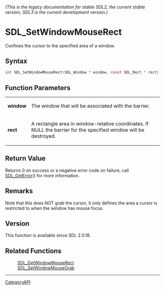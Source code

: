 ====== (This is the legacy documentation for stable SDL2, the current stable version; SDL3 is the current development version.) ======
= SDL_SetWindowMouseRect =

Confines the cursor to the specified area of a window.

== Syntax ==

<syntaxhighlight lang='c'>
int SDL_SetWindowMouseRect(SDL_Window * window, const SDL_Rect * rect);
</syntaxhighlight>

== Function Parameters ==

{|
|'''window'''
|The window that will be associated with the barrier.
|-
|'''rect'''
|A rectangle area in window-relative coordinates. If NULL the barrier for the specified window will be destroyed.
|}

== Return Value ==

Returns 0 on success or a negative error code on failure; call
[[SDL_GetError]]() for more information.

== Remarks ==

Note that this does NOT grab the cursor, it only defines the area a cursor
is restricted to when the window has mouse focus.

== Version ==

This function is available since SDL 2.0.18.

== Related Functions ==

:[[SDL_GetWindowMouseRect]]
:[[SDL_SetWindowMouseGrab]]

----
[[CategoryAPI]]


